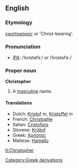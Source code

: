 ==English==

===Etymology===
{{Gr.}} [[χριστοφόρος]] or 'Christ-bearing'.

===Pronunciation===
* [[Wiktionary:Pronunciation_key|IPA]]: /ˈkrɪstəfɜː/ ''or'' /ˈkrɪstəfɝː/

===Proper noun===
'''Christopher'''
#A [[masculine]] name.

====Translations====
*Dutch: [[Kristof]] ''m'', [[Kristoffel]] ''m''
*French: [[Christophe]]
*Italian: [[Cristoforo]]
*Slovene: [[Krištof]]
*Greek: [[Χρήστος]]
*Maltese: [[Hamallu]]
[[Category:Greek derivations]]

[[fi:Christopher]]